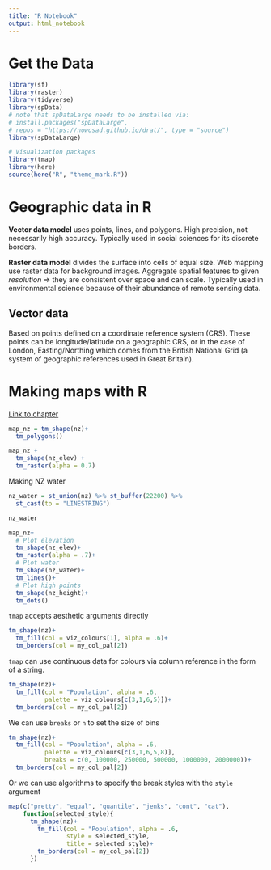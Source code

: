 ```yaml
---
title: "R Notebook"
output: html_notebook
---
```


# Get the Data

```r
library(sf)
library(raster)
library(tidyverse)
library(spData)
# note that spDataLarge needs to be installed via:
# install.packages("spDataLarge", 
# repos = "https://nowosad.github.io/drat/", type = "source")
library(spDataLarge) 

# Visualization packages
library(tmap)
library(here)
source(here("R", "theme_mark.R"))
```

# Geographic data in R

**Vector data model** uses points, lines, and polygons.
High precision, not necessarily high accuracy.
Typically used in social sciences for its discrete borders.

**Raster data model** divides the surface into cells of equal size. 
Web mapping use raster data for background images.
Aggregate spatial features to given *resolution* => they are consistent over space and can scale.
Typically used in environmental science because of their abundance of remote sensing data.

## Vector data

Based on points defined on a coordinate reference system (CRS).
These points can be longitude/latitude on a geographic CRS, or in the case of London, Easting/Northing which comes from the British National Grid (a system of geographic references used in Great Britain).

# Making maps with R

[Link to chapter](https://geocompr.robinlovelace.net/adv-map.html)

```r
map_nz = tm_shape(nz)+
  tm_polygons()

map_nz +
  tm_shape(nz_elev) + 
  tm_raster(alpha = 0.7)
```

Making NZ water

```r
nz_water = st_union(nz) %>% st_buffer(22200) %>% 
  st_cast(to = "LINESTRING")

nz_water
```

```r
map_nz+
  # Plot elevation
  tm_shape(nz_elev)+
  tm_raster(alpha = .7)+
  # Plot water
  tm_shape(nz_water)+
  tm_lines()+
  # Plot high points
  tm_shape(nz_height)+
  tm_dots()
```

`tmap` accepts aesthetic arguments directly

```r
tm_shape(nz)+
  tm_fill(col = viz_colours[1], alpha = .6)+
  tm_borders(col = my_col_pal[2])
```
`tmap` can use continuous data for colours via column reference in the form of a string.

```r
tm_shape(nz)+
  tm_fill(col = "Population", alpha = .6, 
          palette = viz_colours[c(3,1,6,5)])+
  tm_borders(col = my_col_pal[2])
```

We can use `breaks` or `n` to set the size of bins

```r
tm_shape(nz)+
  tm_fill(col = "Population", alpha = .6, 
          palette = viz_colours[c(3,1,6,5,8)],
          breaks = c(0, 100000, 250000, 500000, 1000000, 2000000))+
  tm_borders(col = my_col_pal[2])
```
Or we can use algorithms to specify the break styles with the `style` argument

```r
map(c("pretty", "equal", "quantile", "jenks", "cont", "cat"),
    function(selected_style){
      tm_shape(nz)+
        tm_fill(col = "Population", alpha = .6, 
                style = selected_style,
                title = selected_style)+
        tm_borders(col = my_col_pal[2])
      })
```



